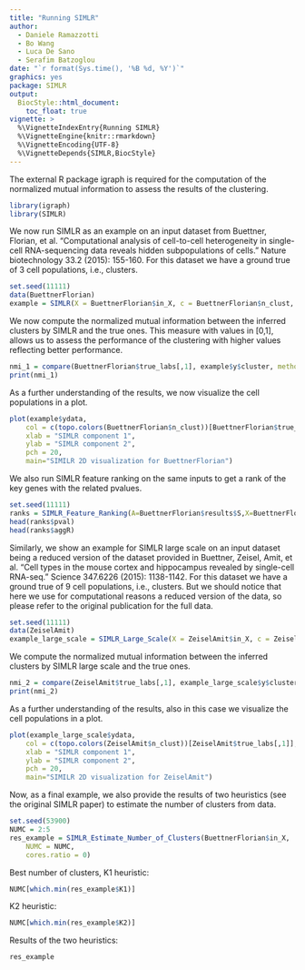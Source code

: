 ---
title: "Running SIMLR"
author: 
  - Daniele Ramazzotti
  - Bo Wang
  - Luca De Sano
  - Serafim Batzoglou
date: "`r format(Sys.time(), '%B %d, %Y')`"
graphics: yes
package: SIMLR
output:
  BiocStyle::html_document:
    toc_float: true
vignette: >
  %\VignetteIndexEntry{Running SIMLR}
  %\VignetteEngine{knitr::rmarkdown}
  %\VignetteEncoding{UTF-8}
  %\VignetteDepends{SIMLR,BiocStyle}
---

The external R package igraph is required for the computation of the normalized mutual information to 
assess the results of the clustering. 

```{r}
library(igraph)
library(SIMLR)
```

We now run SIMLR as an example on an input dataset from Buettner, Florian, et al. "Computational analysis of 
cell-to-cell heterogeneity in single-cell RNA-sequencing data reveals hidden subpopulations of cells." Nature 
biotechnology 33.2 (2015): 155-160. For this dataset we have a ground true of 3 cell populations, i.e., clusters. 

```{r}
set.seed(11111)
data(BuettnerFlorian)
example = SIMLR(X = BuettnerFlorian$in_X, c = BuettnerFlorian$n_clust, cores.ratio = 0)
```

We now compute the normalized mutual information between the inferred clusters by SIMLR and the true ones. 
This measure with values in [0,1], allows us to assess the performance of the clustering with higher values 
reflecting better performance. 

```{r}
nmi_1 = compare(BuettnerFlorian$true_labs[,1], example$y$cluster, method="nmi")
print(nmi_1)
```

As a further understanding of the results, we now visualize the cell populations in a plot. 

```{r fig.width=12, fig.height=8, warning=FALSE, fig.cap="Visualization of the 3 cell populations retrieved by SIMLR on the dataset by Florian, et al."}
plot(example$ydata, 
    col = c(topo.colors(BuettnerFlorian$n_clust))[BuettnerFlorian$true_labs[,1]], 
    xlab = "SIMLR component 1",
    ylab = "SIMLR component 2",
    pch = 20,
    main="SIMILR 2D visualization for BuettnerFlorian")
```

We also run SIMLR feature ranking on the same inputs to get a rank of the key genes with the related pvalues. 

```{r}
set.seed(11111)
ranks = SIMLR_Feature_Ranking(A=BuettnerFlorian$results$S,X=BuettnerFlorian$in_X)
head(ranks$pval)
head(ranks$aggR)
```

Similarly, we show an example for SIMLR large scale on an input dataset being a reduced version of the dataset 
provided in Buettner, Zeisel, Amit, et al. "Cell types in the mouse cortex and hippocampus revealed by single-cell 
RNA-seq." Science 347.6226 (2015): 1138-1142. For this dataset we have a ground true of 9 cell populations, i.e., clusters. 
But we should notice that here we use for computational reasons a reduced version of the data, so please refer to the 
original publication for the full data. 

```{r}
set.seed(11111)
data(ZeiselAmit)
example_large_scale = SIMLR_Large_Scale(X = ZeiselAmit$in_X, c = ZeiselAmit$n_clust, kk = 10)
```

We compute the normalized mutual information between the inferred clusters by SIMLR large scale and the true ones. 

```{r}
nmi_2 = compare(ZeiselAmit$true_labs[,1], example_large_scale$y$cluster, method="nmi")
print(nmi_2)
```

As a further understanding of the results, also in this case we visualize the cell populations in a plot. 

```{r fig.width=12, fig.height=8, warning=FALSE, fig.cap="Visualization of the 9 cell populations retrieved by SIMLR large scale on the dataset by Zeisel, Amit, et al."}
plot(example_large_scale$ydata, 
    col = c(topo.colors(ZeiselAmit$n_clust))[ZeiselAmit$true_labs[,1]], 
    xlab = "SIMLR component 1",
    ylab = "SIMLR component 2",
    pch = 20,
    main="SIMILR 2D visualization for ZeiselAmit")
```

Now, as a final example, we also provide the results of two heuristics (see the original SIMLR paper) to 
estimate the number of clusters from data. 

```{r}
set.seed(53900)
NUMC = 2:5
res_example = SIMLR_Estimate_Number_of_Clusters(BuettnerFlorian$in_X,
    NUMC = NUMC,
    cores.ratio = 0)
```

Best number of clusters, K1 heuristic: 
```{r}
NUMC[which.min(res_example$K1)]
```

K2 heuristic: 
```{r}
NUMC[which.min(res_example$K2)]
```

Results of the two heuristics: 
```{r}
res_example
```

